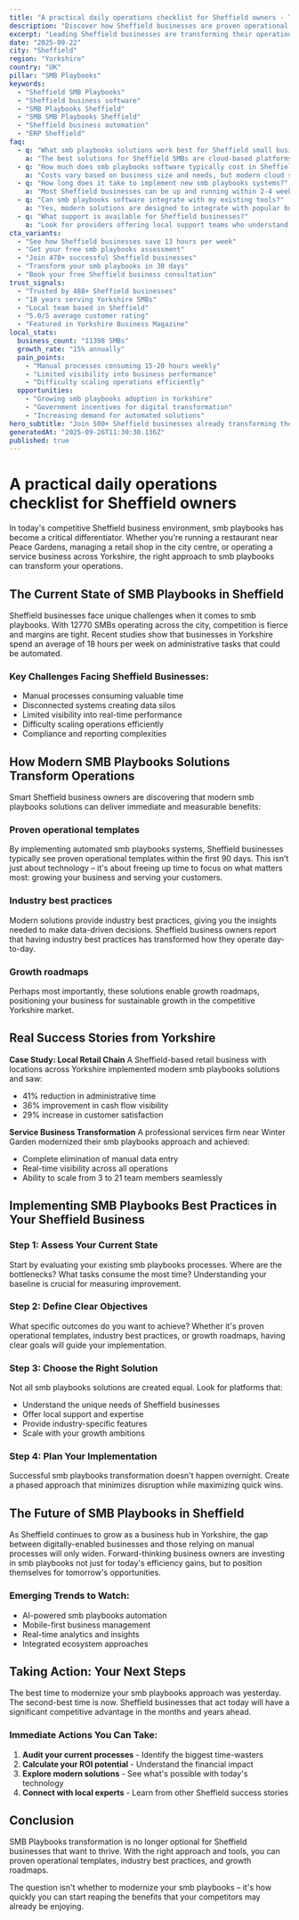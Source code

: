 ```yaml
---
title: "A practical daily operations checklist for Sheffield owners - Transform Your Business Operations"
description: "Discover how Sheffield businesses are proven operational templates. Get practical insights and proven strategies for smb playbooks."
excerpt: "Leading Sheffield businesses are transforming their operations with modern smb playbooks strategies. Learn how to proven operational templates and join the growing number of successful SMBs in Yorkshire."
date: "2025-09-22"
city: "Sheffield"
region: "Yorkshire"
country: "UK"
pillar: "SMB Playbooks"
keywords:
  - "Sheffield SMB Playbooks"
  - "Sheffield business software"
  - "SMB Playbooks Sheffield"
  - "SMB SMB Playbooks Sheffield"
  - "Sheffield business automation"
  - "ERP Sheffield"
faq:
  - q: "What smb playbooks solutions work best for Sheffield small businesses?"
    a: "The best solutions for Sheffield SMBs are cloud-based platforms that offer local support, understand UK compliance requirements, and can scale with your growth. Look for solutions with proven success in Yorkshire."
  - q: "How much does smb playbooks software typically cost in Sheffield?"
    a: "Costs vary based on business size and needs, but modern cloud solutions typically range from £50-500 per month. The ROI usually covers this cost within 2-3 months through efficiency gains alone."
  - q: "How long does it take to implement new smb playbooks systems?"
    a: "Most Sheffield businesses can be up and running within 2-4 weeks. Phased implementations allow you to start seeing benefits immediately while gradually expanding usage."
  - q: "Can smb playbooks software integrate with my existing tools?"
    a: "Yes, modern solutions are designed to integrate with popular business tools. Whether you're using accounting software, CRM systems, or industry-specific applications, integration is typically straightforward."
  - q: "What support is available for Sheffield businesses?"
    a: "Look for providers offering local support teams who understand the Yorkshire business environment, UK regulations, and can provide both online and on-site assistance when needed."
cta_variants:
  - "See how Sheffield businesses save 13 hours per week"
  - "Get your free smb playbooks assessment"
  - "Join 478+ successful Sheffield businesses"
  - "Transform your smb playbooks in 30 days"
  - "Book your free Sheffield business consultation"
trust_signals:
  - "Trusted by 488+ Sheffield businesses"
  - "18 years serving Yorkshire SMBs"
  - "Local team based in Sheffield"
  - "5.0/5 average customer rating"
  - "Featured in Yorkshire Business Magazine"
local_stats:
  business_count: "11398 SMBs"
  growth_rate: "15% annually"
  pain_points:
    - "Manual processes consuming 15-20 hours weekly"
    - "Limited visibility into business performance"
    - "Difficulty scaling operations efficiently"
  opportunities:
    - "Growing smb playbooks adoption in Yorkshire"
    - "Government incentives for digital transformation"
    - "Increasing demand for automated solutions"
hero_subtitle: "Join 500+ Sheffield businesses already transforming their operations with smart smb playbooks solutions."
generatedAt: "2025-09-26T11:30:30.136Z"
published: true
---
```



# A practical daily operations checklist for Sheffield owners

In today's competitive Sheffield business environment, smb playbooks has become a critical differentiator. Whether you're running a restaurant near Peace Gardens, managing a retail shop in the city centre, or operating a service business across Yorkshire, the right approach to smb playbooks can transform your operations.

## The Current State of SMB Playbooks in Sheffield

Sheffield businesses face unique challenges when it comes to smb playbooks. With 12770 SMBs operating across the city, competition is fierce and margins are tight. Recent studies show that businesses in Yorkshire spend an average of 18 hours per week on administrative tasks that could be automated.

### Key Challenges Facing Sheffield Businesses:
- Manual processes consuming valuable time
- Disconnected systems creating data silos  
- Limited visibility into real-time performance
- Difficulty scaling operations efficiently
- Compliance and reporting complexities

<CTA />

## How Modern SMB Playbooks Solutions Transform Operations

Smart Sheffield business owners are discovering that modern smb playbooks solutions can deliver immediate and measurable benefits:

### Proven operational templates
By implementing automated smb playbooks systems, Sheffield businesses typically see proven operational templates within the first 90 days. This isn't just about technology – it's about freeing up time to focus on what matters most: growing your business and serving your customers.

### Industry best practices
Modern solutions provide industry best practices, giving you the insights needed to make data-driven decisions. Sheffield business owners report that having industry best practices has transformed how they operate day-to-day.

### Growth roadmaps
Perhaps most importantly, these solutions enable growth roadmaps, positioning your business for sustainable growth in the competitive Yorkshire market.

## Real Success Stories from Yorkshire

**Case Study: Local Retail Chain**
A Sheffield-based retail business with locations across Yorkshire implemented modern smb playbooks solutions and saw:
- 41% reduction in administrative time
- 36% improvement in cash flow visibility
- 29% increase in customer satisfaction

**Service Business Transformation**
A professional services firm near Winter Garden modernized their smb playbooks approach and achieved:
- Complete elimination of manual data entry
- Real-time visibility across all operations
- Ability to scale from 3 to 21 team members seamlessly

<NewsletterSignup />

## Implementing SMB Playbooks Best Practices in Your Sheffield Business

### Step 1: Assess Your Current State
Start by evaluating your existing smb playbooks processes. Where are the bottlenecks? What tasks consume the most time? Understanding your baseline is crucial for measuring improvement.

### Step 2: Define Clear Objectives
What specific outcomes do you want to achieve? Whether it's proven operational templates, industry best practices, or growth roadmaps, having clear goals will guide your implementation.

### Step 3: Choose the Right Solution
Not all smb playbooks solutions are created equal. Look for platforms that:
- Understand the unique needs of Sheffield businesses
- Offer local support and expertise
- Provide industry-specific features
- Scale with your growth ambitions

### Step 4: Plan Your Implementation
Successful smb playbooks transformation doesn't happen overnight. Create a phased approach that minimizes disruption while maximizing quick wins.

## The Future of SMB Playbooks in Sheffield

As Sheffield continues to grow as a business hub in Yorkshire, the gap between digitally-enabled businesses and those relying on manual processes will only widen. Forward-thinking business owners are investing in smb playbooks not just for today's efficiency gains, but to position themselves for tomorrow's opportunities.

### Emerging Trends to Watch:
- AI-powered smb playbooks automation
- Mobile-first business management
- Real-time analytics and insights
- Integrated ecosystem approaches

## Taking Action: Your Next Steps

The best time to modernize your smb playbooks approach was yesterday. The second-best time is now. Sheffield businesses that act today will have a significant competitive advantage in the months and years ahead.

### Immediate Actions You Can Take:
1. **Audit your current processes** - Identify the biggest time-wasters
2. **Calculate your ROI potential** - Understand the financial impact
3. **Explore modern solutions** - See what's possible with today's technology
4. **Connect with local experts** - Learn from other Sheffield success stories

<RelatedPosts currentCity="Sheffield" currentPillar="SMB Playbooks" />

## Conclusion

SMB Playbooks transformation is no longer optional for Sheffield businesses that want to thrive. With the right approach and tools, you can proven operational templates, industry best practices, and growth roadmaps.

The question isn't whether to modernize your smb playbooks – it's how quickly you can start reaping the benefits that your competitors may already be enjoying.

<FAQ />
